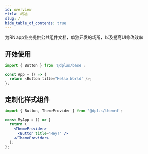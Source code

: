 ```yaml
---
id: overview
title: 概述
slug: /
hide_table_of_contents: true
---
```



<div className="admonition admonition-info alert alert--info">
  <div className="admonition-content">
    为RN app业务提供公共组件文档，单独开发的场所，以及提高UI修改效率
  </div>
</div>


## 开始使用


```ts
import { Button } from '@dplus/base';

const App = () => {
  return <Button title="Hello World" />;
};
```

## 定制化样式组件


```jsx
import { Button, ThemeProvider } from '@dplus/themed';

const MyApp = () => {
  return (
    <ThemeProvider>
      <Button title="Hey!" />
    </ThemeProvider>
  );
};
```